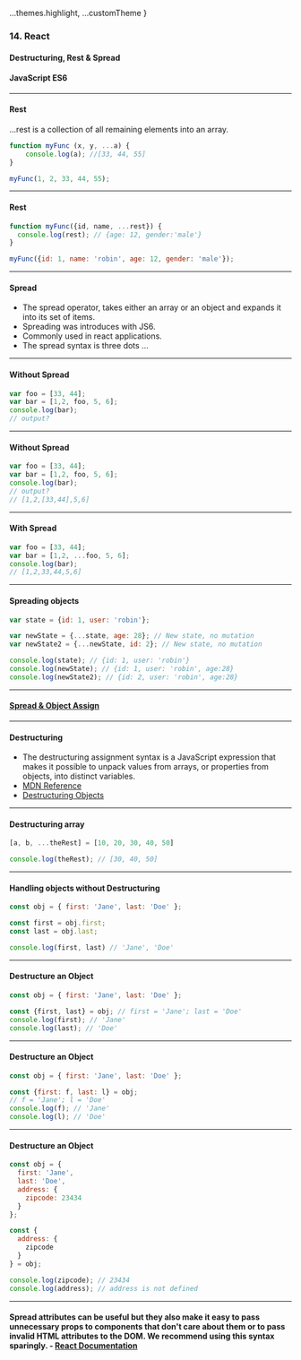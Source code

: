 
  ...themes.highlight,
  ...customTheme
}

### 14. React
#### Destructuring, Rest & Spread
#### JavaScript ES6


---

####  Rest
...rest is a collection of all remaining elements into an array.

```JavaScript
function myFunc (x, y, ...a) {
    console.log(a); //[33, 44, 55]
}

myFunc(1, 2, 33, 44, 55);
```


---

####  Rest
```JavaScript
function myFunc({id, name, ...rest}) {
  console.log(rest); // {age: 12, gender:'male'}
}

myFunc({id: 1, name: 'robin', age: 12, gender: 'male'});
```


---


#### Spread

* The spread operator, takes either an array or an object and expands it into its set of items.
* Spreading was introduces with JS6.
* Commonly used in react applications.
* The spread syntax is three dots ...


---

####  Without Spread
```JavaScript
var foo = [33, 44];
var bar = [1,2, foo, 5, 6];
console.log(bar);
// output?
```


---

####  Without Spread
```JavaScript
var foo = [33, 44];
var bar = [1,2, foo, 5, 6];
console.log(bar);
// output?
// [1,2,[33,44],5,6]
```


---

####  With Spread
```JavaScript
var foo = [33, 44];
var bar = [1,2, ...foo, 5, 6];
console.log(bar);
// [1,2,33,44,5,6]
```


---

####  Spreading objects
```JavaScript
var state = {id: 1, user: 'robin'};

var newState = {...state, age: 28}; // New state, no mutation
var newState2 = {...newState, id: 2}; // New state, no mutation

console.log(state); // {id: 1, user: 'robin'}
console.log(newState); // {id: 1, user: 'robin', age:28}
console.log(newState2); // {id: 2, user: 'robin', age:28}
```


---

#### <a href="https://thecodebarbarian.com/object-assign-vs-object-spread.html" target="_blank">Spread & Object Assign</a>


---

#### Destructuring

* The destructuring assignment syntax is a JavaScript expression that makes it possible to unpack values from arrays, or properties from objects, into distinct variables.
* <a href="https://developer.mozilla.org/en-US/docs/Web/JavaScript/Reference/Operators/Destructuring_assignment">MDN Reference</a>
* <a href="http://exploringjs.com/es6/ch_destructuring.html#sec_overview-destructuring">Destructuring Objects</a>


---

####  Destructuring array

```JavaScript
[a, b, ...theRest] = [10, 20, 30, 40, 50]

console.log(theRest); // [30, 40, 50]
```


---

####  Handling objects without Destructuring
```JavaScript
const obj = { first: 'Jane', last: 'Doe' };

const first = obj.first;
const last = obj.last;

console.log(first, last) // 'Jane', 'Doe'
```


---

####  Destructure an Object

```JavaScript
const obj = { first: 'Jane', last: 'Doe' };

const {first, last} = obj; // first = 'Jane'; last = 'Doe'
console.log(first); // 'Jane'
console.log(last); // 'Doe'
```


---

####  Destructure an Object

```JavaScript
const obj = { first: 'Jane', last: 'Doe' };

const {first: f, last: l} = obj;
// f = 'Jane'; l = 'Doe'
console.log(f); // 'Jane'
console.log(l); // 'Doe'
```


---

####  Destructure an Object

```JavaScript
const obj = {
  first: 'Jane',
  last: 'Doe',
  address: {
    zipcode: 23434
  }
};

const {
  address: {
    zipcode
  }
} = obj;

console.log(zipcode); // 23434
console.log(address); // address is not defined
```


---

#### Spread attributes can be useful but they also make it easy to pass unnecessary props to components that don't care about them or to pass invalid HTML attributes to the DOM. We recommend using this syntax sparingly. - <a href="https://reactjs.org/docs/jsx-in-depth.html#spread-attributes">React Documentation</a>